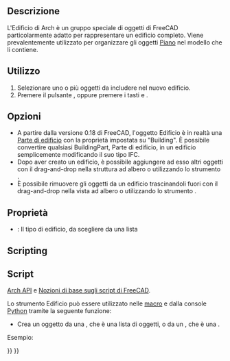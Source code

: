 <languages/>

<div class="mw-translate-fuzzy">
{{Docnav/it
|[[Arch_Site/it|Sito]]
|[[Arch_Floor/it|Piano]]
|[[Arch_Workbench/it|Arch]]
|IconL=Arch_Site.svg
|IconR=Arch_Floor.svg
|IconC=Workbench_Arch.svg
}}
</div>

<div class="mw-translate-fuzzy">
{{GuiCommand/it
|Name=Arch Building
|Name/it=Edificio
|MenuLocation=Arch → Edificio
|Workbenches=[[Arch_Workbench/it|Architettura]]
|Shortcut={{KEY|B}} {{KEY|U}}
|SeeAlso=[[Arch_BuildingPart/it|Parte di edificio]], [[Arch_Site/it|Sito]]
}}
</div>

<span id="Description"></span>
==Descrizione==

L'Edificio di Arch è un gruppo speciale di oggetti di FreeCAD particolarmente adatto per rappresentare un edificio completo. Viene prevalentemente utilizzato per organizzare gli oggetti [[Arch Floor/it|Piano]] nel modello che li contiene.

<span id="Usage"></span>
==Utilizzo==

<div class="mw-translate-fuzzy">
# Selezionare uno o più oggetti da includere nel nuovo edificio.
# Premere il pulsante {{Button|[[Image:Arch Building.svg|16px]] Edificio}}, oppure premere i tasti {{KEY|B}} e {{KEY|U}}.
</div>

<span id="Options"></span>
== Opzioni ==

* A partire dalla versione 0.18 di FreeCAD, l'oggetto Edificio è in realtà una [[Arch BuildingPart/it|Parte di edificio]] con la proprietà {{PropertyData|IFC Type}} impostata su "Building". È possibile convertire qualsiasi BuildingPart, Parte di edificio, in un edificio semplicemente modificando il suo tipo IFC.
* Dopo aver creato un edificio, è possibile aggiungere ad esso altri oggetti con il drag-and-drop nella struttura ad albero o utilizzando lo strumento {{Button|[[Image:Arch Add.svg|16px]] [[Arch Add/it|Aggiungi]]}}.
* È possibile rimuovere gli oggetti da un edificio trascinandoli fuori con il drag-and-drop nella vista ad albero o utilizzando lo strumento {{Button|[[Image:Arch Remove.svg|16px]] [[Arch Remove/it|Rimuovi]]}}.

<span id="Properties"></span>
== Proprietà ==

* {{PropertyData|Building Type}}: Il tipo di edificio, da scegliere da una lista

==Scripting==

<div class="mw-translate-fuzzy">
== Script ==
{{Emphasis|Vedere anche:}} [[Arch API/it|Arch API]] e [[FreeCAD Scripting Basics/it|Nozioni di base sugli script di FreeCAD]].
</div>

Lo strumento Edificio può essere utilizzato nelle [[macros/it|macro]] e dalla console [[Python/it|Python]] tramite la seguente funzione:
{{Code|code=
Building = makeBuilding(objectslist=None, baseobj=None, name="Building")
}}

* Crea un oggetto {{incode|Building}} da una {{incode|objectslist}}, che è una lista di oggetti, o da un {{incode|baseobj}}, che è una {{incode|Shape}}.

Esempio:

{{Code|code=
import FreeCAD, Draft, Arch

p1 = FreeCAD.Vector(0, 0, 0)
p2 = FreeCAD.Vector(2000, 0, 0)
baseline = Draft.makeLine(p1, p2)
baseline2 = Draft.makeLine(p1, -1*p2)

Wall1 = Arch.makeWall(baseline, length=None, width=150, height=2000)
Wall2 = Arch.makeWall(baseline2, length=None, width=150, height=1800)
FreeCAD.ActiveDocument.recompute()

Building = Arch.makeBuilding([Wall1, Wall2])

Site = Arch.makeSite(Building)
FreeCAD.ActiveDocument.recompute()
}}


<div class="mw-translate-fuzzy">
{{Docnav/it
|[[Arch_Site/it|Sito]]
|[[Arch_Floor/it|Piano]]
|[[Arch_Workbench/it|Arch]]
|IconL=Arch_Site.svg
|IconR=Arch_Floor.svg
|IconC=Workbench_Arch.svg
}}
</div>

{{BIM_Tools_navi{{#translation:}}}}
{{Userdocnavi{{#translation:}}}}